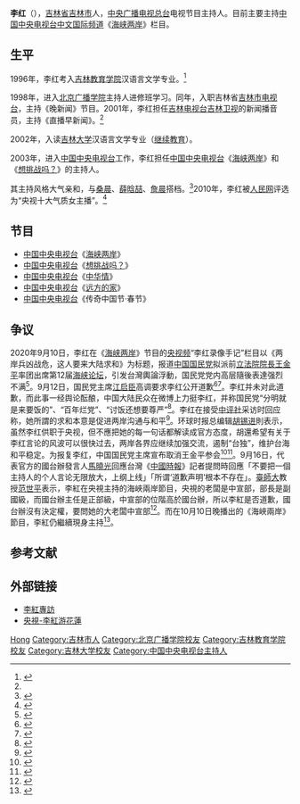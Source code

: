{{人物}}
{{Otheruses|subject=中国中央电视台主持人李红 |other=其他同名条目|李红}}
{{Infobox person
| 姓名       = 李红
| 图像       = <!-- Use only free-licenced images which meet WP:NFCC -->Replace this image female.svg
| 图像大小   = 
| 图像说明   = 
| 本名       = 
| 出生日期   = {{birth date and age|1978|03|28}}
| 出生地     = {{PRC}}[[吉林省|吉林省]][[吉林市|吉林市]]
| 死亡日期   = <!-- {{Death date and age|YYYY|MM|DD|YYYY|MM|DD}}（死亡在前，出生在后） -->
| 死亡地     = 
| 国籍       = {{PRC}}
| 别名       = 
| 种族       = 汉族
| 教育程度   = 吉林教育学院<br />[[中国传媒大学|北京广播学院]]（今中国传媒大学）<br />[[吉林大学|吉林大学]]
| 职业       = 主持人
| 活跃时期   = 1999年至今
| 机构       = [[中国中央电视台|中国中央电视台]]
| 电视节目   = 海峡两岸<br />想挑战吗
| 奖项       = 
| 經歷       =
| 网站       = <!-- {{URL|www.example.com}} -->
}}

'''李红'''（{{bd|1978年|3月28日}}），[[吉林省|吉林省]][[吉林市|吉林市]]人，[[中央广播电视总台|中央广播电视总台]]电视节目主持人。目前主要主持[[中国中央电视台中文国际频道|中国中央电视台中文国际频道]]《[[海峡两岸_(电视节目)|海峡两岸]]》栏目。

== 生平 ==
1996年，李红考入[[吉林教育学院|吉林教育学院]]汉语言文学专业。<ref name="jqz">{{cite web|url= http://money.591hx.com/article/2010-12-07/0000135913s_5.shtml|title= 从地方台跳槽央视后大红大紫的女主播|accessdate=2012-03-22|date=2010-12-07|work=华讯财经网|archive-url= https://web.archive.org/web/20130215023700/http://money.591hx.com/article/2010-12-07/0000135913s_5.shtml|archive-date= 2013-02-15|dead-url= yes}}</ref>

1998年，进入[[中国传媒大学|北京广播学院]]主持人进修班学习。同年，入职吉林省[[吉林市电视台|吉林市电视台]]，主持《晚新闻》节目。2001年，李红担任[[吉林电视台|吉林电视台]][[吉林卫视|吉林卫视]]的新闻播音员，主持《直播早新闻》。<ref name="jqz"/>

2002年，入读[[吉林大学|吉林大学]]汉语言文学专业（[[继续教育|继续教育]]）。

2003年，进入[[中国中央电视台|中国中央电视台]]工作，李红担任[[中国中央电视台|中国中央电视台]]《[[海峡两岸_(电视节目)|海峡两岸]]》和《[[想挑战吗？|想挑战吗？]]》的主持人。

其主持风格大气亲和，与[[桑晨|桑晨]]、[[薛晗喆|薛晗喆]]、[[詹晨|詹晨]]搭档。<ref>{{Cite book|title=台湾传媒与台湾文化研究|author1=阎立峰|location=北京市|publisher=九州出版社|year=2016|isbn=978-7-5108-4549-9|pages=115-116}}</ref>2010年，李红被[[人民网|人民网]]评选为“央视十大气质女主播”。<ref>{{cite web|url=http://tv.people.com.cn/GB/79889/11740849.html|title=被忽略的央视十大气质女主播之——李红|accessdate=2012-03-22|date=2010-10-05|work=人民网|archive-date=2012-01-25|archive-url=https://web.archive.org/web/20120125231540/http://tv.people.com.cn/GB/79889/11740849.html|dead-url=no}}</ref>

== 节目 ==
* [[中国中央电视台|中国中央电视台]]《[[海峡两岸_(电视节目)|海峡两岸]]》
* [[中国中央电视台|中国中央电视台]]《[[想挑战吗？|想挑战吗？]]》
* [[中国中央电视台|中国中央电视台]]《[[中华情|中华情]]》
* [[中国中央电视台|中国中央电视台]]《[[远方的家|远方的家]]》
* [[中国中央电视台|中国中央电视台]]《传奇中国节·春节》

== 争议 ==
{{Main|海峽論壇#央視「求和」說}}
2020年9月10日，李红在《[[海峡两岸_(电视节目)|海峡两岸]]》节目的[[央视频|央视频]]“李红录像手记”栏目以《两岸兵凶战危，这人要来大陆求和》为标题，报道[[中国国民党|中国国民党]]拟派前[[立法院院長|立法院院長]][[王金平|王金平]]率团出席第12届[[海峡论坛|海峡论坛]]，引发台灣輿論浮動，国民党党内高层隨後表達强烈不满<ref>{{Cite web|title=王金平不来参加海峡论坛了，胡锡进这么看_腾讯新闻|url=https://new.qq.com/omn/20200915/20200915A008CX00.html|date=2020-09-15|accessdate=2020-09-23|work=new.qq.com}}</ref>。9月12日，国民党主席[[江启臣|江启臣]]高调要求李红公开道歉<ref>{{Cite web|title=江啟臣嗆央視：道歉再說|url=https://tw.appledaily.com/headline/20200913/57JVTGJVWRFV3O7CVKU44AWVSA/|date=2020-09-13|accessdate=2020-09-23|work=蘋果新聞網}}</ref><ref>{{cite news |author1=周志豪 |title=「求和说」争议延烧江启臣：国民党需当事人公开道歉 |url=https://udn.com/news/story/121650/4855556 |accessdate=2020-09-13 |work=联合报 |date=2020-09-12 |archive-date=2020-09-17 |archive-url=https://web.archive.org/web/20200917142104/https://udn.com/news/story/121650/4855556 |dead-url=no }}</ref>。李红并未对此道歉，而此事一经舆论酝酿，中国大陆民众在微博上力挺李红，并称国民党“分明就是来要饭的”、“百年烂党”、“讨饭还想要尊严”<ref>{{Cite web|title=陸網友心疼李紅 嗆國民黨「來要飯」 - Yahoo奇摩新聞|url=https://tw.news.yahoo.com/%E9%99%B8%E7%B6%B2%E5%8F%8B%E5%BF%83%E7%96%BC%E6%9D%8E%E7%B4%85-%E5%97%86%E5%9C%8B%E6%B0%91%E9%BB%A8-%E4%BE%86%E8%A6%81%E9%A3%AF-043520591.html|accessdate=2020-09-23|work=tw.news.yahoo.com|date=2020-09-23}}</ref>。李红在接受[[中评社|中评社]]采访时回应称，她所謂的求和本意是促进两岸沟通与和平<ref>{{cite news |title=李紅：我的本意是促進兩岸溝通與和平 |url=http://hk.crntt.com/doc/0_0_105875515_1_0912220903.html |accessdate=2020-09-23 |agency=中評社 |date=2020-09-12 |archiveurl=https://archive.today/20200913023622/http://hk.crntt.com/doc/0_0_105875515_1_0912220903.html |archivedate=2020-09-13 |dead-url=no }}</ref>。环球时报总编辑[[胡锡进|胡锡进]]則表示，虽然李红供职于央视，但不應把她的每一句话都解读成官方态度，胡還希望有关于李红言论的风波可以很快过去，两岸各界应继续加强交流，遏制“台独”，维护台海和平稳定。为报复李红，中国国民党主席宣布取消王金平参会<ref>{{Cite web|title=不满央视“求和说” 国民党取消以政党形式参加海峡论坛|url=https://www.dw.com/zh/%E4%B8%8D%E6%BB%A1%E5%A4%AE%E8%A7%86%E6%B1%82%E5%92%8C%E8%AF%B4-%E5%9B%BD%E6%B0%91%E5%85%9A%E5%8F%96%E6%B6%88%E4%BB%A5%E6%94%BF%E5%85%9A%E5%BD%A2%E5%BC%8F%E5%8F%82%E5%8A%A0%E6%B5%B7%E5%B3%A1%E8%AE%BA%E5%9D%9B/a-54918920|accessdate=2020-09-23|last=Welle (www.dw.com)|first=Deutsche|work=DW.COM|date=2020-09-23|archive-date=2020-10-12|archive-url=https://web.archive.org/web/20201012183042/https://www.dw.com/zh/%E4%B8%8D%E6%BB%A1%E5%A4%AE%E8%A7%86%E6%B1%82%E5%92%8C%E8%AF%B4-%E5%9B%BD%E6%B0%91%E5%85%9A%E5%8F%96%E6%B6%88%E4%BB%A5%E6%94%BF%E5%85%9A%E5%BD%A2%E5%BC%8F%E5%8F%82%E5%8A%A0%E6%B5%B7%E5%B3%A1%E8%AE%BA%E5%9D%9B/a-54918920|dead-url=no}}</ref><ref>{{Cite web|title=中国央视没有正式道歉 国民党取消以政党形式参加海峡论坛|url=https://www.voachinese.com/a/taiwan-kmt-cancel-trip-china-following-state-media-inappropriate-remarks-20200914/5582749.html|accessdate=2020-09-23|work=[[美国之音|美国之音]]|date=2020-09-23|archive-date=2020-10-31|archive-url=https://web.archive.org/web/20201031152423/https://www.voachinese.com/a/taiwan-kmt-cancel-trip-china-following-state-media-inappropriate-remarks-20200914/5582749.html|dead-url=no}}</ref>。9月16日，代表官方的國台辦發言人[[马晓光|馬曉光]]回應台灣《[[中國時報|中國時報]]》記者提問時回應「不要把一個主持人的个人言论无限放大，上纲上线」「所谓‘道歉声明’根本不存在」。[[國立臺灣師範大學|臺師大]]教授[[范世平|范世平]]表示，李紅在央視主持的海峽兩岸節目，央視的老闆是中宣部，部長是副國級，而國台辦主任是正部級，中宣部的位階高於國台辦，所以李紅是否道歉，國台辦沒有決定權，要問她的大老闆中宣部<ref>{{cite news|title=國台辦耍人？教授曝真相「李紅怎麼可能道歉」嗆藍營太天真|url=https://www.setn.com/News.aspx?NewsID=815589|accessdate=2020-10-11|archive-date=2020-09-22|archive-url=https://web.archive.org/web/20200922234240/https://www.setn.com/News.aspx?NewsID=815589|dead-url=no}}</ref>。而在10月10日晚播出的《海峽兩岸》節目，李紅仍繼續現身主持<ref>{{cite news |title=今日央视《海峡两岸》播出，李红主持 |url=https://news.sina.cn/gn/2020-10-10/detail-iivhvpwz1324167.d.html |accessdate=2021-01-24 |work=新浪 |date=2020-10-10 |archive-date=2020-10-12 |archive-url=https://web.archive.org/web/20201012080447/https://news.sina.cn/gn/2020-10-10/detail-iivhvpwz1324167.d.html |dead-url=no }}</ref>。

== 参考文献 ==
{{reflist}}

== 外部链接 ==
* [https://www.youtube.com/watch?v=rO9bZV8nH_Q 李紅專訪]
* [http://news.cntv.cn/china/20110724/107408.shtml 央視-李紅游花蓮] {{Wayback|url=http://news.cntv.cn/china/20110724/107408.shtml |date=20190901011605 }}
{{Authority control}}
{{DEFAULTSORT:Li李}}
[[Category:李姓|Hong]]
[[Category:吉林市人|Category:吉林市人]]
[[Category:北京广播学院校友|Category:北京广播学院校友]]
[[Category:吉林教育学院校友|Category:吉林教育学院校友]]
[[Category:吉林大学校友|Category:吉林大学校友]]
[[Category:中国中央电视台主持人|Category:中国中央电视台主持人]]
